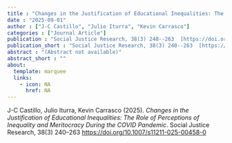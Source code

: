 ```yaml
---
title : "Changes in the Justification of Educational Inequalities: The Role of Perceptions of Inequality and Meritocracy During the COVID Pandemic"
date : "2025-09-01"
author : ["J-C Castillo", "Julio Iturra", "Kevin Carrasco"]
categories : ["Journal Article"]
publication : "Social Justice Research, 38(3) 240--263  [https://doi.org/10.1007/s11211-025-00458-0](https://doi.org/10.1007/s11211-025-00458-0)"
publication_short : "Social Justice Research, 38(3) 240--263  [https://doi.org/10.1007/s11211-025-00458-0](https://doi.org/10.1007/s11211-025-00458-0)"
abstract : "(Abstract not available)"
abstract_short : ""
about:
  template: marquee
  links:
    - icon: NA
      href: NA
---
```



::: {.callout-note title="How to cite this work"}

J-C Castillo, Julio Iturra, Kevin Carrasco (2025). *Changes in the Justification of Educational Inequalities: The Role of Perceptions of Inequality and Meritocracy During the COVID Pandemic*. Social Justice Research, 38(3) 240--263  [https://doi.org/10.1007/s11211-025-00458-0](https://doi.org/10.1007/s11211-025-00458-0)

:::

